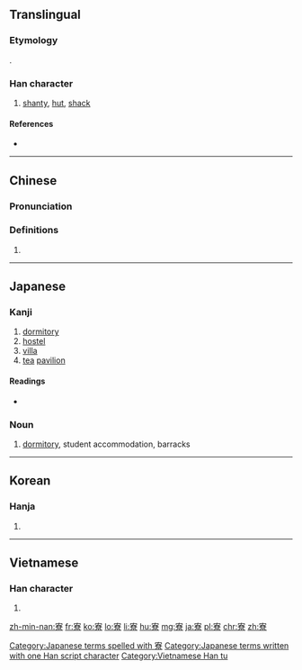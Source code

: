 ==Translingual==

===Etymology===
{{Han compound|宀|尞|ls=psc|c1=s|c2=p}}.

===Han character===
{{Han char|rn=40|rad=宀|as=12|sn=15|four=30906|canj=JKCF|ids=⿱宀尞}}

# [[shanty]], [[hut]], [[shack]]

====References====
* {{Han ref|kx=0292.100|dkj=07325|dj=0578.080|hdz=20953.070|uh=5BEE|ud=23534|bh=BC64|bd=48228}}

----

==Chinese==
{{zh-forms}}

===Pronunciation===
{{zh-pron
|m=liáo
|c=liu4
|mc=y
|oc=y
|ma=
|cat=n
}}

===Definitions===
# {{rfdef|lang=zh}}

----

==Japanese==

===Kanji===
{{ja-kanji|grade=c|rs=宀12}}

# [[dormitory]]
# [[hostel]]
# [[villa]]
# [[tea]] [[pavilion]]

====Readings====
* {{ja-readings|on=[[りょう]] (ryō)|kun=[[つかさ]] (tsukasa)}}

===Noun===
{{ja-noun|k|hira=りょう|rom=ryō}}

# [[dormitory]], student accommodation, barracks
[[Category:Japanese terms spelled with 寮]]
[[Category:Japanese terms written with one Han script character]]

----

==Korean==

===Hanja===
{{ko-hanja|hangeul=[[료]]|rv=ryo|mr=ryo}}

# {{defn|lang=ko|sort=宀12}}

----

==Vietnamese==

===Han character===
{{vi-readings|rs=宀12| hanviet = [[liêu]], [[lều]]}}

# {{defn|lang=vi|sort=宀12}}

[[Category:Vietnamese Han tu]]

[[zh-min-nan:寮]]
[[fr:寮]]
[[ko:寮]]
[[lo:寮]]
[[li:寮]]
[[hu:寮]]
[[mg:寮]]
[[ja:寮]]
[[pl:寮]]
[[chr:寮]]
[[zh:寮]]